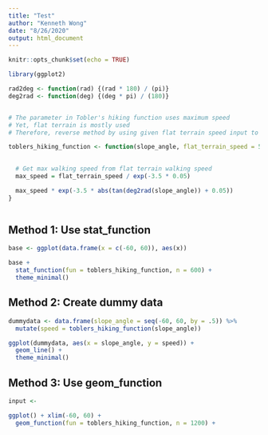 ```yaml
---
title: "Test"
author: "Kenneth Wong"
date: "8/26/2020"
output: html_document
---
```


```r
knitr::opts_chunk$set(echo = TRUE)
```

```r
library(ggplot2)
```



```r

rad2deg <- function(rad) {(rad * 180) / (pi)}
deg2rad <- function(deg) {(deg * pi) / (180)}


# The parameter in Tobler's hiking function uses maximum speed
# Yet, flat terrain is mostly used
# Therefore, reverse method by using given flat terrain speed input to calculate max speed parameter

toblers_hiking_function <- function(slope_angle, flat_terrain_speed = 5.036742) {

  
  # Get max walking speed from flat terrain walking speed
  max_speed = flat_terrain_speed / exp(-3.5 * 0.05)

  max_speed * exp(-3.5 * abs(tan(deg2rad(slope_angle)) + 0.05))
}

```

```r


```


## Method 1: Use stat_function

```r
base <- ggplot(data.frame(x = c(-60, 60)), aes(x))

base +
  stat_function(fun = toblers_hiking_function, n = 600) +
  theme_minimal()

```

## Method 2: Create dummy data

```r
dummydata <- data.frame(slope_angle = seq(-60, 60, by = .5)) %>%
  mutate(speed = toblers_hiking_function(slope_angle))

ggplot(dummydata, aes(x = slope_angle, y = speed)) +
  geom_line() +
  theme_minimal()

```


## Method 3: Use geom_function

```r

input <- 

ggplot() + xlim(-60, 60) +
  geom_function(fun = toblers_hiking_function, n = 1200) +
  
  
  

```
